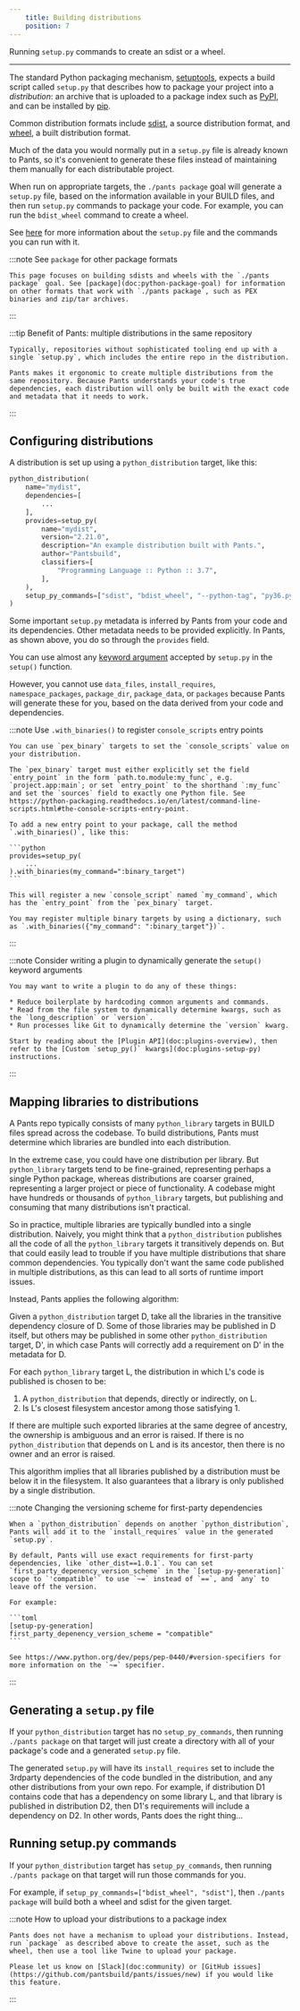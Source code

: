```yaml
---
    title: Building distributions
    position: 7
---
```



Running `setup.py` commands to create an sdist or a wheel.

---

The standard Python packaging mechanism, [setuptools](https://setuptools.readthedocs.io/), expects a build script called `setup.py` that describes how to package your project into a _distribution_: an archive that is uploaded to a package index such as [PyPI](https://pypi.org/), and can be installed by [pip](https://packaging.python.org/key_projects/#pip). 

Common distribution formats include [sdist](https://packaging.python.org/glossary/#term-source-distribution-or-sdist), a source distribution format, and [wheel](https://packaging.python.org/glossary/#wheel), a built distribution format.

Much of the data you would normally put in a `setup.py` file is already known to Pants, so it's convenient to generate these files instead of maintaining them manually for each distributable project.

When run on appropriate targets, the `./pants package` goal will generate a `setup.py` file, based on the information available in your BUILD files, and then run `setup.py` commands to package your code. For example, you can run the `bdist_wheel` command to create a wheel. 

See [here](https://packaging.python.org/tutorials/packaging-projects/) for more information about the `setup.py` file and the commands you can run with it.

:::note See `package` for other package formats

    This page focuses on building sdists and wheels with the `./pants package` goal. See [package](doc:python-package-goal) for information on other formats that work with `./pants package`, such as PEX binaries and zip/tar archives.

:::



:::tip Benefit of Pants: multiple distributions in the same repository

    Typically, repositories without sophisticated tooling end up with a single `setup.py`, which includes the entire repo in the distribution.
    
    Pants makes it ergonomic to create multiple distributions from the same repository. Because Pants understands your code's true dependencies, each distribution will only be built with the exact code and metadata that it needs to work.

:::


## Configuring distributions
A distribution is set up using a `python_distribution` target, like this:
```python title="BUILD"
python_distribution(
    name="mydist",
    dependencies=[
        ...
    ],
    provides=setup_py(
        name="mydist",
        version="2.21.0",
        description="An example distribution built with Pants.",
        author="Pantsbuild",
        classifiers=[
            "Programming Language :: Python :: 3.7",
        ],
    ),
    setup_py_commands=["sdist", "bdist_wheel", "--python-tag", "py36.py37"]
)
```

Some important `setup.py` metadata is inferred by Pants from your code and its dependencies. Other metadata needs to be provided explicitly.  In Pants, as shown above, you do so through the `provides` field. 

You can use almost any [keyword argument](https://packaging.python.org/guides/distributing-packages-using-setuptools/#setup-args) accepted by `setup.py` in the `setup()` function. 

However, you cannot use `data_files`, `install_requires`, `namespace_packages`, `package_dir`, `package_data`, or `packages` because Pants will generate these for you, based on the data derived from your code and dependencies.

:::note Use `.with_binaries()` to register `console_scripts` entry points

    You can use `pex_binary` targets to set the `console_scripts` value on your distribution.
    
    The `pex_binary` target must either explicitly set the field `entry_point` in the form `path.to.module:my_func`, e.g. `project.app:main`; or set `entry_point` to the shorthand `:my_func` and set the `sources` field to exactly one Python file. See https://python-packaging.readthedocs.io/en/latest/command-line-scripts.html#the-console-scripts-entry-point.
    
    To add a new entry point to your package, call the method `.with_binaries()`, like this:
    
    ```python
    provides=setup_py(
        ...
    ).with_binaries(my_command=":binary_target")
    ``` 
    
    This will register a new `console_script` named `my_command`, which has the `entry_point` from the `pex_binary` target.
    
    You may register multiple binary targets by using a dictionary, such as `.with_binaries({"my_command": ":binary_target"})`.

:::



:::note Consider writing a plugin to dynamically generate the `setup()` keyword arguments

    You may want to write a plugin to do any of these things:
    
    * Reduce boilerplate by hardcoding common arguments and commands.
    * Read from the file system to dynamically determine kwargs, such as the `long_description` or `version`.
    * Run processes like Git to dynamically determine the `version` kwarg.
    
    Start by reading about the [Plugin API](doc:plugins-overview), then refer to the [Custom `setup_py()` kwargs](doc:plugins-setup-py) instructions.

:::


## Mapping libraries to distributions
A Pants repo typically consists of many `python_library` targets in BUILD files spread across the codebase.  To build distributions, Pants must determine which libraries are bundled into each distribution.  

In the extreme case, you could have one distribution per library. But `python_library` targets tend to be fine-grained, representing perhaps a single Python package, whereas distributions are coarser grained, representing a larger project or piece of functionality. A codebase might have hundreds or thousands of `python_library` targets, but publishing and consuming that many distributions isn't practical.

So in practice, multiple libraries are typically bundled into a single distribution. Naively, you might think that a `python_distribution` publishes all the code of all the `python_library` targets it transitively depends on. But that could easily lead to trouble if you have multiple distributions that share common dependencies. You typically don't want the same code published in multiple distributions, as this can lead to all sorts of runtime import issues. 

Instead, Pants applies the following algorithm:

Given a `python_distribution` target D, take all the libraries in the transitive dependency closure of D. Some of those libraries may be published in D itself, but others may be published in some other `python_distribution` target, D', in which case Pants will correctly add a requirement on D' in the metadata for D.
 
For each `python_library` target L, the distribution in which L's code is published is chosen to be:

1. A `python_distribution` that depends, directly or indirectly, on L.
2. Is L's closest filesystem ancestor among those satisfying 1.

If there are multiple such exported libraries at the same degree of ancestry, the ownership
is ambiguous and an error is raised. If there is no `python_distribution` that depends on L
and is its ancestor, then there is no owner and an error is raised.

This algorithm implies that all libraries published by a distribution must be below it in the filesystem. It also guarantees that a library is only published by a single distribution.

:::note Changing the versioning scheme for first-party dependencies

    When a `python_distribution` depends on another `python_distribution`, Pants will add it to the `install_requires` value in the generated `setup.py`. 
    
    By default, Pants will use exact requirements for first-party dependencies, like `other_dist==1.0.1`. You can set `first_party_depenency_version_scheme` in the `[setup-py-generation]` scope to `'compatible'` to use `~=` instead of `==`, and `any` to leave off the version.
    
    For example:
    
    ```toml
    [setup-py-generation]
    first_party_depenency_version_scheme = "compatible"
    ```
    
    See https://www.python.org/dev/peps/pep-0440/#version-specifiers for more information on the `~=` specifier.

:::


## Generating a `setup.py` file
If your `python_distribution` target has no `setup_py_commands`, then running `./pants package` on that target will just create a directory with all of your package's code and a generated `setup.py` file. 

The generated `setup.py` will have its `install_requires` set to include the 3rdparty dependencies of the code bundled in the distribution, and any other distributions from your own repo. For example, if distribution D1 contains code that has a dependency on some library L, and that library is published in distribution D2, then D1's requirements will include a dependency on D2.  In other words, Pants does the right thing...

## Running setup.py commands
If your `python_distribution` target has `setup_py_commands`, then running `./pants package` on that target will run those commands for you. 

For example, if `setup_py_commands=["bdist_wheel", "sdist"]`, then `./pants package` will build both a wheel and sdist for the given target.

:::note How to upload your distributions to a package index

    Pants does not have a mechanism to upload your distributions. Instead, run `package` as described above to create the asset, such as the wheel, then use a tool like Twine to upload your package.
    
    Please let us know on [Slack](doc:community) or [GitHub issues](https://github.com/pantsbuild/pants/issues/new) if you would like this feature.

:::
